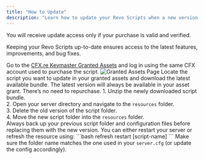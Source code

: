 ```yaml
---
title: "How to Update"
description: "Learn how to update your Revo Scripts when a new version is released."
---
```


<Info>
  You will receive update access only if your purchase is valid and verified.
</Info>

Keeping your Revo Scripts up-to-date ensures access to the latest features, improvements, and bug fixes.

<Steps>
  <Step title="Visit CFX.re Keymaster">
    Go to the <a href="https://keymaster.fivem.net/asset-grants" target="_blank">CFX.re Keymaster Granted Assets</a> and log in using the same CFX account used to purchase the script.
    <Frame>
      <img src="/images/granted-assets.jpg" alt="Granted Assets Page" style={{ borderRadius: '0.5rem' }} />
    </Frame>
  </Step>
  <Step title="Download the Latest Version">
    Locate the script you want to update in your granted assets and download the latest available bundle.
    <Note>
      The latest version will always be available in your asset grant. There’s no need to repurchase.
    </Note>
  </Step>
  <Step title="Replace the Old Script">
    1. Unzip the newly downloaded script bundle.<br/>
    2. Open your server directory and navigate to the <code>resources</code> folder.<br/>
    3. Delete the old version of the script folder.<br/>
    4. Move the new script folder into the <code>resources</code> folder.<br/>
    <Warning>
      Always back up your previous script folder and configuration files before replacing them with the new version.
    </Warning>
  </Step>
  <Step title="Restart or Refresh the Resource">
    You can either restart your server or refresh the resource using:
    ```bash
      refresh
      restart [script-name]
    ```
  </Step>
</Steps>

<Tip>
  Make sure the folder name matches the one used in your <code>server.cfg</code> (or update the config accordingly).
</Tip>
